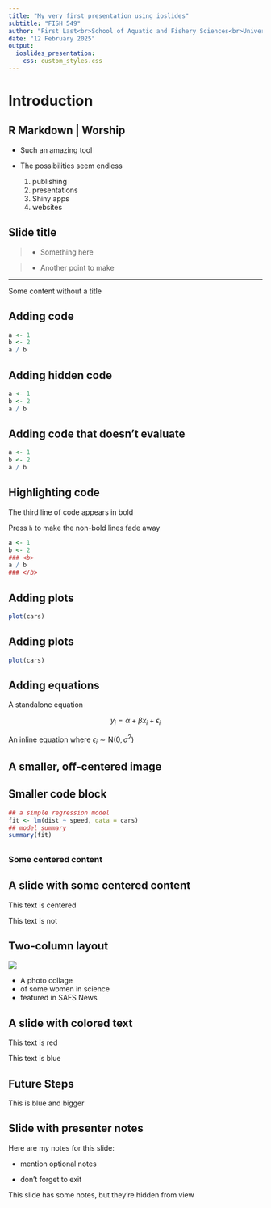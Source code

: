 ```yaml
---
title: "My very first presentation using ioslides"
subtitle: "FISH 549"
author: "First Last<br>School of Aquatic and Fishery Sciences<br>University of Washington"
date: "12 February 2025"
output:
  ioslides_presentation:
    css: custom_styles.css
---
```


# Introduction

## R Markdown | Worship

* Such an amazing tool  
- The possibilities seem endless

    1) publishing  
    2) presentations  
    3) Shiny apps  
    4) websites

## Slide title

> * Something here

> * Another point to make

---

Some content without a title

## Adding code

```r
a <- 1
b <- 2
a / b
```


## Adding hidden code

```r
a <- 1
b <- 2
a / b
```


## Adding code that doesn't evaluate

```r
a <- 1
b <- 2
a / b
```


## Highlighting code

The third line of code appears in bold

Press `h` to make the non-bold lines fade away

```r
a <- 1
b <- 2
### <b>
a / b
### </b>
```


## Adding plots

```r
plot(cars)
```


## Adding plots

```r
plot(cars)
```

## Adding equations

A standalone equation

$$
y_i = \alpha + \beta x_i + \epsilon_i
$$

An inline equation where $\epsilon_i \sim \text{N}(0, \sigma^2)$


## {data-background=img/rmarkdown.png data-background-size=cover}


## A smaller, off-centered image {data-background=img/rmarkdown.png data-background-size="50%" data-background-position="0% 50%"}


## Smaller code block {.smaller}

```r
## a simple regression model
fit <- lm(dist ~ speed, data = cars)
## model summary
summary(fit)
```

## {.flexbox .vcenter}

### Some centered content


## A slide with some centered content

<div class="centered">
This text is centered
</div>

This text is not

## Two-column layout

<div class="columns-2">
  ![](img/women_in_science.png)

  * A photo collage
  * of some women in science
  * featured in SAFS News
</div>

## A slide with colored text

<div class="red2">
This text is red
</div>

<div class="blue">
This text is blue
</div>


## Future Steps {.blue-text .bigger}

This is blue and bigger


## Slide with presenter notes

<div class="notes">
Here are my notes for this slide:

* mention optional notes

* don't forget to exit
</div>

This slide has some notes, but they're hidden from view


